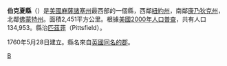 {{noteTA
|G1 = USState
|T=zh-tw:伯克夏郡; zh-cn:伯克希尔县 (马萨诸塞州); zh-hk:伯克夏縣;
|1=zh-tw:伯克夏郡; zh-cn:伯克希尔县; zh-hk:伯克夏縣;
|2=zh-tw:郡; zh-cn:县; zh-hk:縣;
}}
{{Otheruses|伯克夏|subject=美國麻薩諸塞州的一個縣|other=同名的地名}}
<!--[[File:Map_of_Massachusetts_highlighting_Berkshire_County.svg|250px]]-->
{{Infobox U.S. County|
 county  = 伯克夏縣|
 state = 麻薩諸塞州 |
 en county  = Berkshire County|
 en state = Massachusetts |
 seal = |
 map = Map of Massachusetts highlighting Berkshire County.svg |
 map size = 225|
 founded = 1685|
 seat = None (formerly [[Pittsfield,_Massachusetts|Pittsfield]])<br><small>County government was abolished in 2000</small> | 
 area_total_sq_mi = 946|
 area_total_km2 = 2451|
 area_land_sq_mi = 931|
 area_land_km2 = 2412|
 area_water_sq_mi = 15|
 area_water_km2 = 39|
 area percentage = 1.58% |
 census yr = 2000|
 pop = 134953 |
 density_sq_mi = 145|
 density_km2 = 56|
 web = |
 blank1_name = Major Cities/Towns
 blank1_info = Pittsfield, North Adams, Great Barrington
|}}
'''伯克夏縣'''（{{lang-en|Berkshire County}}）是[[美國|美國]][[麻薩諸塞州|麻薩諸塞州]]最西部的一個縣，西鄰[[紐約州|紐約州]]，南鄰[[康乃狄克州|康乃狄克州]]，北鄰[[佛蒙特州|佛蒙特州]]。面積2,451平方公里。根據[[美國2000年人口普查|美國2000年人口普查]]，共有人口134,953。縣治[[匹茲菲_(麻薩諸塞州)|匹茲菲]]（Pittsfield）。

1760年5月28日建立。縣名來自[[英國|英國]][[伯克夏郡|同名的郡]]。

{{Massachusetts}}
{{Massachusetts-stub}}

[[Category:马萨诸塞州行政区划|B]]